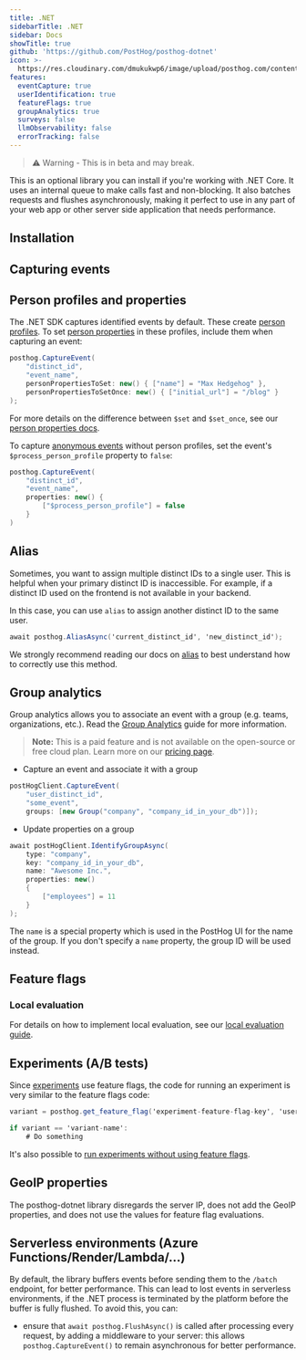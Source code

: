```yaml
---
title: .NET
sidebarTitle: .NET
sidebar: Docs
showTitle: true
github: 'https://github.com/PostHog/posthog-dotnet'
icon: >-
  https://res.cloudinary.com/dmukukwp6/image/upload/posthog.com/contents/images/docs/integrate/dotnet.svg
features:
  eventCapture: true
  userIdentification: true
  featureFlags: true
  groupAnalytics: true
  surveys: false
  llmObservability: false
  errorTracking: false
---
```


<blockquote class="warning-note">
    ⚠️  Warning - This is in beta and may break.
</blockquote>

This is an optional library you can install if you're working with .NET Core. It uses an internal queue to make calls fast and non-blocking. It also batches requests and flushes asynchronously, making it perfect to use in any part of your web app or other server side application that needs performance.

## Installation


<DotNetInstall />


## Capturing events


<DotNetSendEvents />

## Person profiles and properties

The .NET SDK captures identified events by default. These create [person profiles](/docs/data/persons). To set [person properties](/docs/data/user-properties) in these profiles, include them when capturing an event:

```csharp
posthog.CaptureEvent(
    "distinct_id",
    "event_name",
    personPropertiesToSet: new() { ["name"] = "Max Hedgehog" },
    personPropertiesToSetOnce: new() { ["initial_url"] = "/blog" }
);
```

For more details on the difference between `$set` and `$set_once`, see our [person properties docs](/docs/data/user-properties#what-is-the-difference-between-set-and-set_once).

To capture [anonymous events](/docs/data/anonymous-vs-identified-events) without person profiles, set the event's `$process_person_profile` property to `false`:

```csharp
posthog.CaptureEvent(
    "distinct_id",
    "event_name",
    properties: new() {
        ["$process_person_profile"] = false
    }
)
```

## Alias

Sometimes, you want to assign multiple distinct IDs to a single user. This is helpful when your primary distinct ID is inaccessible. For example, if a distinct ID used on the frontend is not available in your backend. 

In this case, you can use `alias` to assign another distinct ID to the same user.

```csharp
await posthog.AliasAsync('current_distinct_id', 'new_distinct_id');
```

We strongly recommend reading our docs on [alias](/docs/product-analytics/identify#alias-assigning-multiple-distinct-ids-to-the-same-user) to best understand how to correctly use this method.

## Group analytics

Group analytics allows you to associate an event with a group (e.g. teams, organizations, etc.). Read the [Group Analytics](/docs/user-guides/group-analytics) guide for more information.

> **Note:** This is a paid feature and is not available on the open-source or free cloud plan. Learn more on our [pricing page](/pricing).

-   Capture an event and associate it with a group

```csharp
postHogClient.CaptureEvent(
    "user_distinct_id", 
    "some_event", 
    groups: [new Group("company", "company_id_in_your_db")]);
```

-   Update properties on a group

```csharp
await postHogClient.IdentifyGroupAsync(
    type: "company",
    key: "company_id_in_your_db",
    name: "Awesome Inc.",
    properties: new()
    {
        ["employees"] = 11
    }
);
```

The `name` is a special property which is used in the PostHog UI for the name of the group. If you don't specify a `name` property, the group ID will be used instead.

## Feature flags


<FeatureFlagsLibsIntro />


<DotNetFeatureFlagsCode />

### Local evaluation


<LocalEvaluationIntro />

For details on how to implement local evaluation, see our [local evaluation guide](/docs/feature-flags/local-evaluation).

## Experiments (A/B tests)

Since [experiments](/docs/experiments/manual) use feature flags, the code for running an experiment is very similar to the feature flags code:

```csharp
variant = posthog.get_feature_flag('experiment-feature-flag-key', 'user_distinct_id')

if variant == 'variant-name':
    # Do something
```

It's also possible to [run experiments without using feature flags](/docs/experiments/running-experiments-without-feature-flags). 


## GeoIP properties

The posthog-dotnet library disregards the server IP, does not add the GeoIP properties, and does not use the values for feature flag evaluations.

## Serverless environments (Azure Functions/Render/Lambda/...)

By default, the library buffers events before sending them to the `/batch` endpoint, for better performance. This can
lead to lost events in serverless environments, if the .NET process is terminated by the platform before the buffer
is fully flushed. To avoid this, you can:

- ensure that `await posthog.FlushAsync()` is called after processing every request, by adding a middleware to your server: this allows `posthog.CaptureEvent()` to remain asynchronous for better performance.
